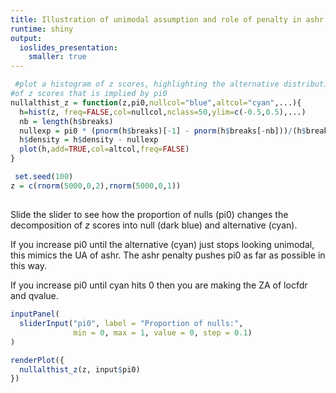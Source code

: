```yaml
---
title: Illustration of unimodal assumption and role of penalty in ashr
runtime: shiny
output: 
  ioslides_presentation:
    smaller: true
---
```



```r
 #plot a histogram of z scores, highlighting the alternative distribution
#of z scores that is implied by pi0
nullalthist_z = function(z,pi0,nullcol="blue",altcol="cyan",...){
  h=hist(z, freq=FALSE,col=nullcol,nclass=50,ylim=c(-0.5,0.5),...)
  nb = length(h$breaks)
  nullexp = pi0 * (pnorm(h$breaks)[-1] - pnorm(h$breaks[-nb]))/(h$breaks[-1]-h$breaks[-nb])
  h$density = h$density - nullexp
  plot(h,add=TRUE,col=altcol,freq=FALSE)
}

 set.seed(100)
z = c(rnorm(5000,0,2),rnorm(5000,0,1))
```

##

Slide the slider to see how the proportion of nulls (pi0) changes the decomposition of $z$ scores into null (dark blue) and alternative (cyan).

If you increase pi0 until the alternative (cyan) just stops looking unimodal, this mimics the UA of ashr. The ashr penalty pushes pi0 as far as possible in this way. 

If you increase pi0 until cyan hits 0 then you are making the ZA of locfdr and qvalue.
```r
 
inputPanel(  
  sliderInput("pi0", label = "Proportion of nulls:",
              min = 0, max = 1, value = 0, step = 0.1)
)

renderPlot({
  nullalthist_z(z, input$pi0)
})
```

